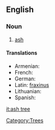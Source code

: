 ==English==

===Noun===
{{wikipedia}}
{{en-noun}}

# [[ash#Noun 2|ash]]

====Translations====
{{top}}
* Armenian: {{t-|hy|հացենի|tr=hac'eni|sc=Armn|xs=Armenian}}
* French: {{t+|fr|frêne}}
* German: {{t+|de|Esche}}
* Latin: [[fraxinus]]
* Lithuanian: {{t+|lt|uosis|m|xs=Lithuanian}}
* Spanish: {{t+|es|fresno}}
{{bottom}}

[[Category:Trees]]

[[it:ash tree]]
